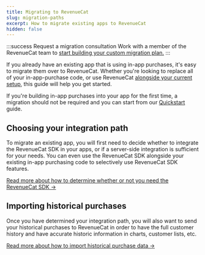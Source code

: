 ```yaml
---
title: Migrating to RevenueCat
slug: migration-paths
excerpt: How to migrate existing apps to RevenueCat
hidden: false
---
```


:::success Request a migration consultation
Work with a member of the RevenueCat team to [start building your custom migration plan.](https://www.revenuecat.com/request-a-migration-plan?utm_source=migrationdocs&utm_medium=web&utm_campaign=formfill)
:::

If you already have an existing app that is using in-app purchases, it's easy to migrate them over to RevenueCat.
Whether you're looking to replace all of your in-app-purchase code, or use RevenueCat [alongside your current setup](/migrating-to-revenuecat/sdk-or-not/finishing-transactions), this guide will help you get started.

If you're building in-app purchases into your app for the first time, a migration should not be required and you can start from our [Quickstart](/getting-started/quickstart) guide.

## Choosing your integration path

To migrate an existing app, you will first need to decide whether to integrate the RevenueCat SDK in your apps, or if a server-side integration is sufficient for your needs. You can even use the RevenueCat SDK alongside your existing in-app purchasing code to selectively use RevenueCat SDK features.

[Read more about how to determine whether or not you need the RevenueCat SDK →](/migrating-to-revenuecat/sdk-or-not)

## Importing historical purchases

Once you have determined your integration path, you will also want to send your historical purchases to RevenueCat in order to have the full customer history and have accurate historic information in charts, customer lists, etc. 

[Read more about how to import historical purchase data →](/migrating-to-revenuecat/migrating-existing-subscriptions)